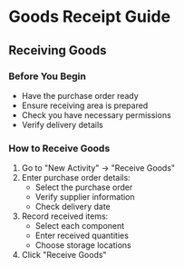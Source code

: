 # Goods Receipt Guide

## Receiving Goods

### Before You Begin

- Have the purchase order ready
- Ensure receiving area is prepared
- Check you have necessary permissions
- Verify delivery details

### How to Receive Goods

1. Go to "New Activity" → "Receive Goods"
2. Enter purchase order details:
   - Select the purchase order
   - Verify supplier information
   - Check delivery date
3. Record received items:
   - Select each component
   - Enter received quantities
   - Choose storage locations
4. Click "Receive Goods"
